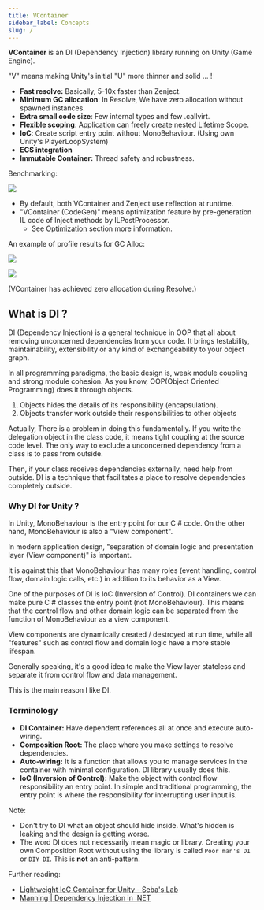```yaml
---
title: VContainer
sidebar_label: Concepts
slug: /
---
```



<MyResponsiveBar />

**VContainer** is an DI (Dependency Injection) library running on Unity (Game Engine).



"V" means making Unity's initial "U" more thinner and solid ... !

- **Fast resolve:** Basically, 5-10x faster than Zenject.
- **Minimum GC allocation**: In Resolve, We have zero allocation without spawned instances.
- **Extra small code size**: Few internal types and few .callvirt.
- **Flexible scoping**: Application can freely create nested Lifetime Scope.
- **IoC**: Create script entry point without MonoBehaviour. (Using own Unity's PlayerLoopSystem)
- **ECS integration**
- **Immutable Container:** Thread safety and robustness.

Benchmarking:

![](assets/benchmark_result.png)

- By default, both VContainer and Zenject use reflection at runtime.
- "VContainer (CodeGen)" means optimization feature by pre-generation IL code of Inject methods by ILPostProcessor.
    - See [Optimization](#optimization) section  more information.

An example of profile results for GC Alloc:

![](assets/screenshot_profiler_vcontainer.png)

![](assets/screenshot_profiler_zenject.png)

(VContainer has achieved zero allocation during Resolve.)

## What is DI ?

DI (Dependency Injection) is a general technique in OOP that all about removing unconcerned dependencies from your code.
It brings testability, maintainability, extensibility or any kind of exchangeability to your object graph.

In all programming paradigms, the basic design is, weak module coupling and strong module cohesion.
As you know, OOP(Object Oriented Programming) does it through objects.
1. Objects hides the details of its responsibility (encapsulation).
2. Objects transfer work outside their responsibilities to other objects

Actually, There is a problem in doing this fundamentally.
If you write the delegation object in the class code, it means tight coupling at the source code level.
The only way to exclude a unconcerned dependency from a class is to pass from outside.

Then, if your class receives dependencies externally, need help from outside.
DI is a technique that facilitates a place to resolve dependencies completely outside.

### Why DI for Unity ?

In Unity, MonoBehaviour is the entry point for our C # code.  On the other hand, MonoBehaviour is also a "View component".

In modern application design, "separation of domain logic and presentation layer (View component)" is important.

It is against this that MonoBehaviour has many roles (event handling, control flow, domain logic calls, etc.) in addition to its behavior as a View.

One of the purposes of DI is IoC (Inversion of Control).  DI containers we can make pure C # classes the entry point (not MonoBehaviour). This means that the control flow and other domain logic can be separated from the function of MonoBehaviour as a view component.

View components are dynamically created / destroyed at run time, while all "features" such as control flow and domain logic have a more stable lifespan.

Generally speaking, it's a good idea to make the View layer stateless and separate it from control flow and data management.

This is the main reason I like DI.

### Terminology

- **DI Container:** Have dependent references all at once and execute auto-wiring.
- **Composition Root:** The place where you make settings to resolve dependencies.
- **Auto-wiring:** It is a function that allows you to manage services in the container with minimal configuration. DI library usually does this.
- **IoC (Inversion of Control):** Make the object with control flow responsibility an entry point. In simple and traditional programming, the entry point is where the responsibility for interrupting user input is.


Note:
- Don't try to DI what an object should hide inside. What's hidden is leaking and the design is getting worse.
- The word DI does not necessarily mean magic or library. Creating your own Composition Root without using the library is called `Poor man's DI` or `DIY DI`.  This is **not** an anti-pattern.

Further reading:
- [Lightweight IoC Container for Unity - Seba's Lab](https://www.sebaslab.com/ioc-container-unity-part-1/)
- [Manning | Dependency Injection in .NET](https://www.manning.com/books/dependency-injection-in-dot-net)
